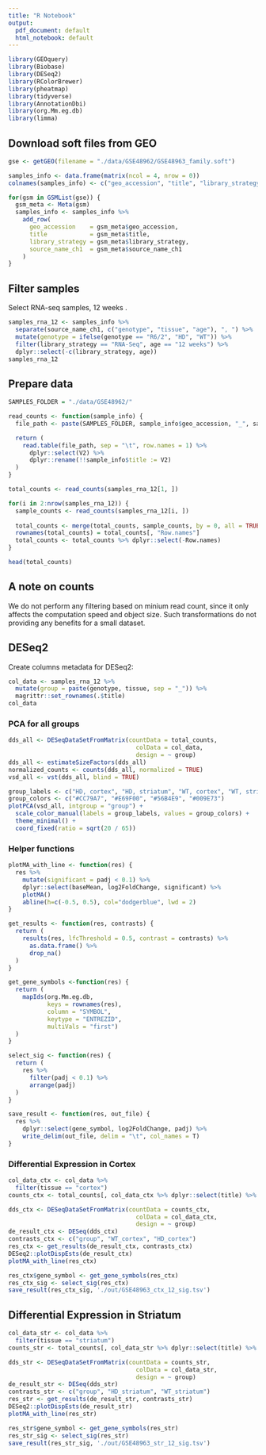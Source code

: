 ```yaml
---
title: "R Notebook"
output:
  pdf_document: default
  html_notebook: default
---
```


```r
library(GEOquery)
library(Biobase)
library(DESeq2)
library(RColorBrewer)
library(pheatmap)
library(tidyverse)
library(AnnotationDbi)
library(org.Mm.eg.db)
library(limma)
```

## Download soft files from GEO

```r
gse <- getGEO(filename = "./data/GSE48962/GSE48963_family.soft")
```

```r
samples_info <- data.frame(matrix(ncol = 4, nrow = 0))
colnames(samples_info) <- c("geo_accession", "title", "library_strategy", "source_name_ch1")

for(gsm in GSMList(gse)) {
  gsm_meta <- Meta(gsm)
  samples_info <- samples_info %>%
    add_row(
      geo_accession    = gsm_meta$geo_accession,
      title            = gsm_meta$title,
      library_strategy = gsm_meta$library_strategy,
      source_name_ch1  = gsm_meta$source_name_ch1
    )
}
```

## Filter samples
Select RNA-seq samples, 12 weeks
.
```r
samples_rna_12 <- samples_info %>%
  separate(source_name_ch1, c("genotype", "tissue", "age"), ", ") %>%
  mutate(genotype = ifelse(genotype == "R6/2", "HD", "WT")) %>%
  filter(library_strategy == "RNA-Seq", age == "12 weeks") %>%
  dplyr::select(-c(library_strategy, age))
samples_rna_12
```

## Prepare data

```r
SAMPLES_FOLDER = "./data/GSE48962/"

read_counts <- function(sample_info) {
  file_path <- paste(SAMPLES_FOLDER, sample_info$geo_accession, "_", sample_info$title, ".combined.rpkm", sep = "")

  return (
    read.table(file_path, sep = "\t", row.names = 1) %>%
      dplyr::select(V2) %>%
      dplyr::rename(!!sample_info$title := V2)
  )
}

total_counts <- read_counts(samples_rna_12[1, ])

for(i in 2:nrow(samples_rna_12)) {
  sample_counts <- read_counts(samples_rna_12[i, ])
  
  total_counts <- merge(total_counts, sample_counts, by = 0, all = TRUE)
  rownames(total_counts) = total_counts[, "Row.names"]
  total_counts <- total_counts %>% dplyr::select(-Row.names)
}
```

```r
head(total_counts)
```

## A note on counts

We do not perform any filtering based on minium read count, since it only affects the computation speed and object size. Such transformations do not providing any benefits for a small dataset.

## DESeq2

Create columns metadata for DESeq2:

```r
col_data <- samples_rna_12 %>%
  mutate(group = paste(genotype, tissue, sep = "_")) %>%
  magrittr::set_rownames(.$title)
col_data
```

### PCA for all groups

```r
dds_all <- DESeqDataSetFromMatrix(countData = total_counts,
                                    colData = col_data,
                                    design = ~ group)
dds_all <- estimateSizeFactors(dds_all)
normalized_counts <- counts(dds_all, normalized = TRUE)
vsd_all <- vst(dds_all, blind = TRUE)

group_labels <- c("HD, cortex", "HD, striatum", "WT, cortex", "WT, striatum")
group_colors <- c("#CC79A7", "#E69F00", "#56B4E9", "#009E73")
plotPCA(vsd_all, intgroup = "group") +
  scale_color_manual(labels = group_labels, values = group_colors) +
  theme_minimal() +
  coord_fixed(ratio = sqrt(20 / 65))
```
### Helper functions

```r
plotMA_with_line <- function(res) {
  res %>%
    mutate(significant = padj < 0.1) %>%
    dplyr::select(baseMean, log2FoldChange, significant) %>%
    plotMA()
    abline(h=c(-0.5, 0.5), col="dodgerblue", lwd = 2)
}

get_results <- function(res, contrasts) {
  return (
    results(res, lfcThreshold = 0.5, contrast = contrasts) %>%
      as.data.frame() %>%
      drop_na()
  )
}

get_gene_symbols <-function(res) {
  return (
    mapIds(org.Mm.eg.db,
           keys = rownames(res),
           column = "SYMBOL",
           keytype = "ENTREZID",
           multiVals = "first")
  )
}

select_sig <- function(res) {
  return (
    res %>%
      filter(padj < 0.1) %>%
      arrange(padj)
  )
}

save_result <- function(res, out_file) {
  res %>%
    dplyr::select(gene_symbol, log2FoldChange, padj) %>%
    write_delim(out_file, delim = "\t", col_names = T)
}
```

###  Differential Expression in Cortex

```r
col_data_ctx <- col_data %>%
  filter(tissue == "cortex")
counts_ctx <- total_counts[, col_data_ctx %>% dplyr::select(title) %>% unlist()]

dds_ctx <- DESeqDataSetFromMatrix(countData = counts_ctx,
                                    colData = col_data_ctx,
                                    design = ~ group)
de_result_ctx <- DESeq(dds_ctx)
contrasts_ctx <- c("group", "WT_cortex", "HD_cortex")
res_ctx <- get_results(de_result_ctx, contrasts_ctx)
DESeq2::plotDispEsts(de_result_ctx)
plotMA_with_line(res_ctx)
```

```r
res_ctx$gene_symbol <- get_gene_symbols(res_ctx)
res_ctx_sig <- select_sig(res_ctx)
save_result(res_ctx_sig, './out/GSE48963_ctx_12_sig.tsv')
```

## Differential Expression in Striatum

```r
col_data_str <- col_data %>%
  filter(tissue == "striatum")
counts_str <- total_counts[, col_data_str %>% dplyr::select(title) %>% unlist()]

dds_str <- DESeqDataSetFromMatrix(countData = counts_str,
                                    colData = col_data_str,
                                    design = ~ group)
de_result_str <- DESeq(dds_str)
contrasts_str <- c("group", "HD_striatum", "WT_striatum")
res_str <- get_results(de_result_str, contrasts_str)
DESeq2::plotDispEsts(de_result_str)
plotMA_with_line(res_str)
```


```r
res_str$gene_symbol <- get_gene_symbols(res_str)
res_str_sig <- select_sig(res_str)
save_result(res_str_sig, './out/GSE48963_str_12_sig.tsv')
```









